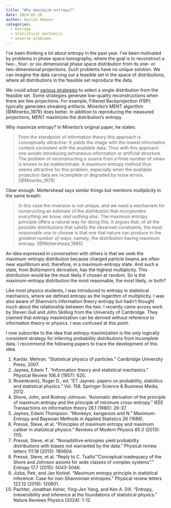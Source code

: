 ```yaml
---
title: "Why maximize entropy?"
date: 2024-05-16
author: Austin Hoover
categories:
  - entropy
  - statistical mechanics
  - inverse problems
---
```


I've been thinking a lot about entropy in the past year. I've been motivated by problems in phase space tomography, where the goal is to reconstruct a two-, four- or six-dimensional phase space distribution from its one- or two-dimensional projections. Such problems have no unique solution. We can imagine the data carving out a feasible set in the space of distributions, where all distributions in the feasible set reproduce the data.

We could adopt [various strategies](https://tomopy.readthedocs.io/en/stable/api/tomopy.recon.algorithm.html) to select a single distribution from the feasible set. Some strategies generate low-quality reconstructions when there are few projections. For example, Filtered Backprojection (FBP) typically generates streaking artifacts. Minerbo's MENT algorithm [@Minerbo_1979] does better. In addition to reproducing the measured projections, MENT maximizes the distribution's entropy. 

Why maximize entropy? In Minerbo's original paper, he states:

> From the standpoint of information theory this approach is conceptually attractive: It yields the image with the lowest information content consistent with the available data. Thus with this approach one avoids introducing extraneous information or artificial structure. The problem of reconstructing a source from a finite number of views is known to be indeterminate. A maximum entropy method thus seems attractive for this problem, especially when the available projection data are incomplete or degraded by noise errors. [@Minerbo_1979]

Clear enough. Mottershead says similar things but mentions *multiplicity* in the same breath:

> In this case the inversion is not unique, and we need a mechanism for constructing an estimate of the distribution that *incorporates everything we know, and nothing else*. The maximum entropy principle offers a natural way for doing this. It argues that, of all the possible distributions that satisfy the observed constraints, the *most reasonable* one to choose is that one that nature can produce in the *greatest number of ways*, namely, the distribution having maximum entropy. [@Mottershead_1985]

An idea expressed in conversation with others is that we seek the maximum-entropy distribution because charged particle beams are often near equilibrium and, therefore, in a maximum-entropy state. And such a state, from Boltzmann's derivation, has the highest multiplicity. This distribution would be the most likely if chosen at random. So is the maximum-entropy distribution the most reasonable, the most likely, or both?

Like most physics students, I was introduced to entropy in statistical mechanics, where we defined entropy as the logarithm of multiplicity. I was also aware of Shannon's information theory entropy but hadn't thought much about the relationship between the two. I recently came across work by Steven Gull and John Skilling from the University of Cambridge. They claimed that entropy maximization can be derived without reference to information theory or physics. I was confused at this point.

I now subscribe to the idea that entropy maximization is the only logically consistent strategy for inferring probability distributions from incomplete data. I recommend the following papers to trace the development of this idea.

1. Kardar, Mehran. "Statistical physics of particles." Cambridge University Press, 2007.
2. Jaynes, Edwin T. "Information theory and statistical mechanics." Physical Review 106.4 (1957): 620.
3. Rosenkrantz, Roger D., ed. "ET Jaynes: papers on probability, statistics and statistical physics." Vol. 158. Springer Science & Business Media, 2012.
4. Shore, John, and Rodney Johnson. "Axiomatic derivation of the principle of maximum entropy and the principle of minimum cross-entropy." IEEE Transactions on information theory 26.1 (1980): 26-37.
5. Jaynes, Edwin Thompson. "Monkeys, kangaroos and N." Maximum-Entropy and Bayesian Methods in Applied Statistics 26 (1986).
6. Pressé, Steve, et al. "Principles of maximum entropy and maximum caliber in statistical physics." Reviews of Modern Physics 85.3 (2013): 1115.
7. Pressé, Steve, et al. "Nonadditive entropies yield probability distributions with biases not warranted by the data." Physical review letters 111.18 (2013): 180604.
8. Pressé, Steve, et al. "Reply to C. Tsallis’“Conceptual inadequacy of the Shore and Johnson axioms for wide classes of complex systems”." Entropy 17.7 (2015): 5043-5046.
9. Jizba, Petr, and Jan Korbel. "Maximum entropy principle in statistical inference: Case for non-Shannonian entropies." Physical review letters 122.12 (2019): 120601.
10. Pachter, Jonathan Asher, Ying-Jen Yang, and Ken A. Dill. "Entropy, irreversibility and inference at the foundations of statistical physics." Nature Reviews Physics (2024): 1-12.

